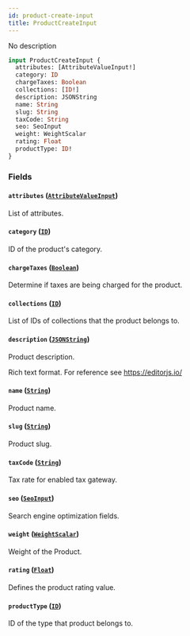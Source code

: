 ```yaml
---
id: product-create-input
title: ProductCreateInput
---
```


No description

```graphql
input ProductCreateInput {
  attributes: [AttributeValueInput!]
  category: ID
  chargeTaxes: Boolean
  collections: [ID!]
  description: JSONString
  name: String
  slug: String
  taxCode: String
  seo: SeoInput
  weight: WeightScalar
  rating: Float
  productType: ID!
}
```

### Fields

#### `attributes` ([`AttributeValueInput`](../../../developer/api-reference/inputs/attribute-value-input))

List of attributes.

#### `category` ([`ID`](../../../developer/api-reference/scalars/id))

ID of the product's category.

#### `chargeTaxes` ([`Boolean`](../../../developer/api-reference/scalars/boolean))

Determine if taxes are being charged for the product.

#### `collections` ([`ID`](../../../developer/api-reference/scalars/id))

List of IDs of collections that the product belongs to.

#### `description` ([`JSONString`](../../../developer/api-reference/scalars/jsonstring))

Product description.

Rich text format. For reference see https://editorjs.io/

#### `name` ([`String`](../../../developer/api-reference/scalars/string))

Product name.

#### `slug` ([`String`](../../../developer/api-reference/scalars/string))

Product slug.

#### `taxCode` ([`String`](../../../developer/api-reference/scalars/string))

Tax rate for enabled tax gateway.

#### `seo` ([`SeoInput`](../../../developer/api-reference/inputs/seo-input))

Search engine optimization fields.

#### `weight` ([`WeightScalar`](../../../developer/api-reference/scalars/weight-scalar))

Weight of the Product.

#### `rating` ([`Float`](../../../developer/api-reference/scalars/float))

Defines the product rating value.

#### `productType` ([`ID`](../../../developer/api-reference/scalars/id))

ID of the type that product belongs to.
